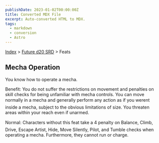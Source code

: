 ```yaml
---
publishDate: 2023-01-02T00:00:00Z
title: Converted MDX File
excerpt: Auto-converted HTML to MDX.
tags:
  - markdown
  - conversion
  - Astro
---
```


[Index](-index) > [Future d20 SRD](future-d20-srd-index) > Feats

## Mecha Operation

You know how to operate a mecha.

Benefit: You do not suffer the restrictions on movement and penalties on skill checks for being unfamiliar with mecha controls. You can move normally in a mecha and generally perform any action as if you werent inside a mecha, subject to the obvious limitations of size. You threaten areas within your reach even if unarmed.

Normal: Characters without this feat take a 4 penalty on Balance, Climb, Drive, Escape Artist, Hide, Move Silently, Pilot, and Tumble checks when operating a mecha. Furthermore, they cannot run or charge.
